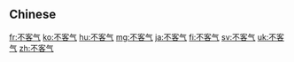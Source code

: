 {{also|不客氣}}
==Chinese==
{{zh-see|不客氣}}

[[fr:不客气]]
[[ko:不客气]]
[[hu:不客气]]
[[mg:不客气]]
[[ja:不客气]]
[[fi:不客气]]
[[sv:不客气]]
[[uk:不客气]]
[[zh:不客气]]